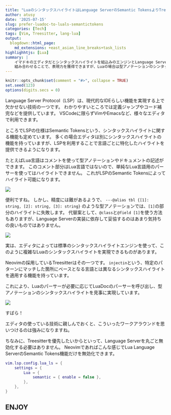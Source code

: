 ```yaml
---
title: "LuaのシンタックスハイライトはLanguage ServerのSemantic TokensよりTreesitterに任せたほうがよさげ"
author: atusy
date: '2025-07-15'
slug: prefer-luadoc-to-luals-semantictokens
categories: [Tech]
tags: [Vim, Treesitter, lang-lua]
output:
  blogdown::html_page:
    md_extensions: +east_asian_line_breaks+task_lists
highlighhtjs: [Lua]
summary: |
    イマドキのエディタだとシンタックスハイライトを組込みのエンジンとLanguage Serverの両方で実現している場合があります。
    組み合わせることで、表現力を獲得できますが、Luaの場合は型アノテーションのシンタックスハイライトの精度の都合で、Language Serverの機能を無効化した方が幸せかもしれません。
---
```


```r
knitr::opts_chunk$set(comment = "#>", collapse = TRUE)
set.seed(123)
options(digits.secs = 0)
```

Language Server Protocol（LSP）は、現代的なIDEらしい機能を実現する上で欠かせない技術の一つです。
わかりやすいところでは定義ジャンプやコード補完などを提供しています。
VSCodeに限らずVimやEmacsなど、様々なエディタで利用できます。

ところでLSPの仕様はSemantic Tokensという、シンタックスハイライトに関する機能も定めています。
多くの場合エディタは別にシンタックスハイライトの機能を持っていますが、LSPを利用することで言語ごとに特化したハイライトを提供できるようになります。

たとえばLua言語はコメントを使って型アノテーションやドキュメントの記述ができます。
このコメント部分はLua言語ではないので、単純なLua言語用のパーサーを使ってはハイライトできません。
これがLSPのSemantic Tokensによってハイライト可能になります。

![](images/example.png)

便利ですね。
しかし、精度には難があるようで、 `---@alias tbl {[1]: string, [2]: string, [3]: string}` のような型アノテーションでは、`[1]`の部分のハイライトに失敗します。
代替案として、`@class`と`@field [1]`を使う方法もありますが、Language Serverの実装に依存して妥協するのはあまり気持ちの良いものではありません。

![](images/luals.png)

実は、エディタによっては標準のシンタックスハイライトエンジンを使って、このように複雑なLuaのシンタックスハイライトを実現できるものがあります。

Neovimの採用しているTreesitterはその一つです。
`injectin`という、特定のパターンにマッチした箇所にベースとなる言語とは異なるシンタックスハイライトを適用する機能を持っています。

これにより、Luaのパーサーが必要に応じてLuaDocのパーサーを呼び出し、型アノテーションのシンタックスハイライトを見事に実現しています。

![](images/treesitter.png)

すばら！

エディタの使っている技術に親しんでおくと、こういったワークアラウンドを思いつけるのは強みになりますね。

ちなみに、Treesitterを優先したいからといって、Language Serverを丸ごと無効化する必要はありません。
Neovimであればこんな感じでLua Language ServerのSemantic Tokens機能だけを無効化できます。

```lua
vim.lsp.config.lua_ls = {
	settings = {
		Lua = {
			semantic = { enable = false },
		},
	},
}
```

## ENJOY
